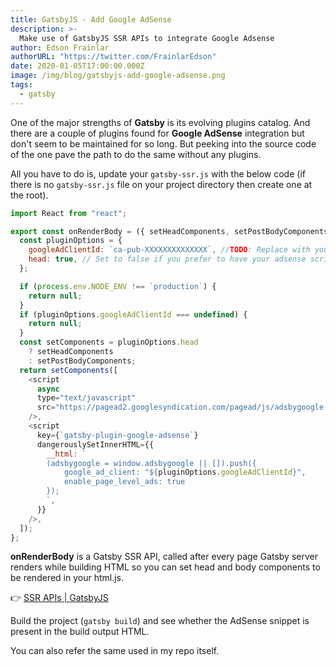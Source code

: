 ```yaml
---
title: GatsbyJS - Add Google AdSense
description: >-
  Make use of GatsbyJS SSR APIs to integrate Google Adsense
author: Edson Frainlar
authorURL: "https://twitter.com/FrainlarEdson"
date: 2020-01-05T17:00:00.000Z
image: /img/blog/gatsbyjs-add-google-adsense.png
tags:
  - gatsby
---
```


One of the major strengths of **Gatsby** is its evolving plugins catalog.
And there are a couple of plugins found for **Google AdSense** integration but don't seem to be maintained for so long.
But peeking into the source code of the one pave the path to do the same without any plugins.

All you have to do is, update your `gatsby-ssr.js` with the below code (if there is no `gatsby-ssr.js` file on your project directory then create one at the root).

```js
import React from "react";

export const onRenderBody = ({ setHeadComponents, setPostBodyComponents }) => {
  const pluginOptions = {
    googleAdClientId: `ca-pub-XXXXXXXXXXXXXX`, //TODO: Replace with your client-Id
    head: true, // Set to false if you prefer to have your adsense script loaded at the end of body instead of head.
  };

  if (process.env.NODE_ENV !== `production`) {
    return null;
  }
  if (pluginOptions.googleAdClientId === undefined) {
    return null;
  }
  const setComponents = pluginOptions.head
    ? setHeadComponents
    : setPostBodyComponents;
  return setComponents([
    <script
      async
      type="text/javascript"
      src="https://pagead2.googlesyndication.com/pagead/js/adsbygoogle.js"
    />,
    <script
      key={`gatsby-plugin-google-adsense`}
      dangerouslySetInnerHTML={{
        __html: `
        (adsbygoogle = window.adsbygoogle || []).push({
            google_ad_client: "${pluginOptions.googleAdClientId}",
            enable_page_level_ads: true
        });
        `,
      }}
    />,
  ]);
};
```

**onRenderBody** is a Gatsby SSR API, called after every page Gatsby server renders while building HTML so you can set head and body components to be rendered in your html.js.

:point_right: [SSR APIs | GatsbyJS](https://www.gatsbyjs.org/docs/ssr-apis/#onRenderBody)

Build the project (`gatsby build`) and see whether the AdSense snippet is present in the build output HTML.

You can also refer the same used in my repo itself.

